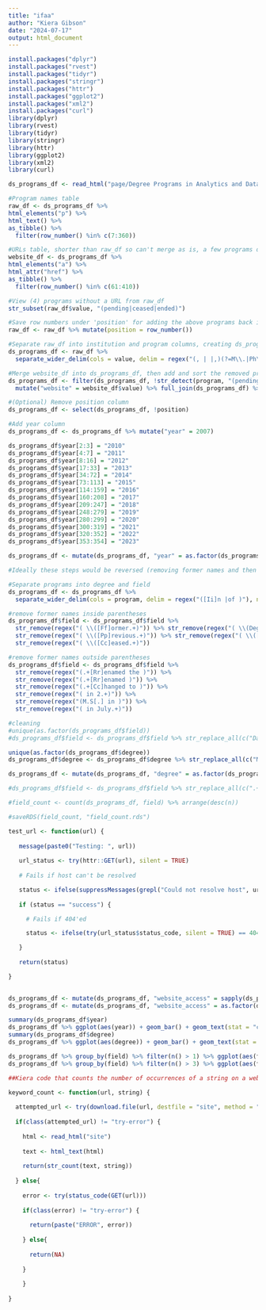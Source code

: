```yaml
---
title: "ifaa"
author: "Kiera Gibson"
date: "2024-07-17"
output: html_document
---
```


```r
install.packages("dplyr")
install.packages("rvest")
install.packages("tidyr")
install.packages("stringr")
install.packages("httr")
install.packages("ggplot2")
install.packages("xml2")
install.packages("curl")
library(dplyr)
library(rvest)
library(tidyr)
library(stringr)
library(httr)
library(ggplot2)
library(xml2)
library(curl)
```

```r
ds_programs_df <- read_html("page/Degree Programs in Analytics and Data Science – Master of Science in Analytics _ Institute for Advanced Analytics.html")

#Program names table
raw_df <- ds_programs_df %>%
html_elements("p") %>%
html_text() %>%
as_tibble() %>%
  filter(row_number() %in% c(7:360))

#URLs table, shorter than raw_df so can't merge as is, a few programs do not have a URL
website_df <- ds_programs_df %>%
html_elements("a") %>%
html_attr("href") %>%
as_tibble() %>%
  filter(row_number() %in% c(61:410))
```

```r
#View (4) programs without a URL from raw_df
str_subset(raw_df$value, "(pending|ceased|ended)")

#Save row numbers under 'position' for adding the above programs back in order later
raw_df <- raw_df %>% mutate(position = row_number())

#Separate raw_df into institution and program columns, creating ds_programs_df
ds_programs_df <- raw_df %>%
  separate_wider_delim(cols = value, delim = regex("(, | |,)(?=M\\.|Ph\\.|Master|Specialized|Professional Master)"), names = c("institution", "program"), too_many = "merge")

#Merge website_df into ds_programs_df, then add and sort the removed programs
ds_programs_df <- filter(ds_programs_df, !str_detect(program, "(pending|ceased|ended)")) %>%
  mutate("website" = website_df$value) %>% full_join(ds_programs_df) %>% arrange(position)

#(Optional) Remove position column
ds_programs_df <- select(ds_programs_df, !position)
```

```r
#Add year column
ds_programs_df <- ds_programs_df %>% mutate("year" = 2007)

ds_programs_df$year[2:3] = "2010"
ds_programs_df$year[4:7] = "2011"
ds_programs_df$year[8:16] = "2012"
ds_programs_df$year[17:33] = "2013"
ds_programs_df$year[34:72] = "2014"
ds_programs_df$year[73:113] = "2015"
ds_programs_df$year[114:159] = "2016"
ds_programs_df$year[160:208] = "2017"
ds_programs_df$year[209:247] = "2018"
ds_programs_df$year[248:279] = "2019"
ds_programs_df$year[280:299] = "2020"
ds_programs_df$year[300:319] = "2021"
ds_programs_df$year[320:352] = "2022"
ds_programs_df$year[353:354] = "2023"

ds_programs_df <- mutate(ds_programs_df, "year" = as.factor(ds_programs_df$year))
```

```r
#Ideally these steps would be reversed (removing former names and then separating into degree and field) in the case that there's a program that changed name AND degree. But that case doesn't happen here, and I don't want to rewrite the regex to make it work when I don't need to.

#Separate programs into degree and field
ds_programs_df <- ds_programs_df %>%
  separate_wider_delim(cols = program, delim = regex("([Ii]n |of )"), names = c("degree", "field"), too_many = "merge", cols_remove = FALSE)

#remove former names inside parentheses
ds_programs_df$field <- ds_programs_df$field %>%
  str_remove(regex("( \\([Ff]ormer.+)")) %>% str_remove(regex("( \\(Degree name change: former.+)")) %>%
  str_remove(regex("( \\([Pp]revious.+)")) %>% str_remove(regex("( \\([Mm]oved.+)")) %>%
  str_remove(regex("( \\([Cc]eased.+)"))

#remove former names outside parentheses
ds_programs_df$field <- ds_programs_df$field %>%
  str_remove(regex("(.+[Rr]enamed the )")) %>%
  str_remove(regex("(.+[Rr]enamed )")) %>%
  str_remove(regex("(.+[Cc]hanged to )")) %>%
  str_remove(regex("( in 2.+)")) %>%
  str_remove(regex("(M.S[.] in )")) %>%
  str_remove(regex("( in July.+)"))

#cleaning
#unique(as.factor(ds_programs_df$field))
#ds_programs_df$field <- ds_programs_df$field %>% str_replace_all(c("Data Analytics and Policy\\)" = "Data Analytics and Policy", "\\." = "", " - " = " & ", " – " = " & ", " / " = " & ", " [Aa]nd " = " & ", "Liberal Arts in Extension Studies, field: Data Science" = "Data Science", "Data Science–Computer Science Track" = "Data Science & Computer Science", "Data Science–Statistics Track" = "Data Science & Statistics", " \\(.+" = ""))

unique(as.factor(ds_programs_df$degree))
ds_programs_df$degree <- ds_programs_df$degree %>% str_replace_all(c("M.I.S.M. " = "M.I.S.M.", "M.S. " = "M.S.", "M.S.E. " = "M.S.E.", "M.S.M. " = "M.S.M.", "Ph.D. " = "Ph.D.", "Master " = "Master", "Specialized Masters " = "Specialized Master"))

ds_programs_df <- mutate(ds_programs_df, "degree" = as.factor(ds_programs_df$degree))
```

```r
#ds_programs_df$field <- ds_programs_df$field %>% str_replace_all(c(".+Business.+" = "Business Analytics", "Business.+" = "Business Analytics", "Customer.+" = "Business Analytics", "Supply.+" = "Business Analytics", ".+Strategic.+" = "Business Analytics", "Strategic.+" = "Business Analytics", ".+Management" = "Business Analytics"))

#field_count <- count(ds_programs_df, field) %>% arrange(desc(n))

#saveRDS(field_count, "field_count.rds")
```

```r
test_url <- function(url) {
 
   message(paste0("Testing: ", url))
 
   url_status <- try(httr::GET(url), silent = TRUE)
 
   # Fails if host can't be resolved

   status <- ifelse(suppressMessages(grepl("Could not resolve host", url_status)), "failed", "success")
 
   if (status == "success") {

     # Fails if 404'ed

     status <- ifelse(try(url_status$status_code, silent = TRUE) == 404, "failed", "success")

   }
 
   return(status)

}
 
```

```r
ds_programs_df <- mutate(ds_programs_df, "website_access" = sapply(ds_programs_df$website, test_url))
ds_programs_df <- mutate(ds_programs_df, "website_access" = as.factor(ds_programs_df$website_access))
```

```r
summary(ds_programs_df$year)
ds_programs_df %>% ggplot(aes(year)) + geom_bar() + geom_text(stat = "count", aes(label = after_stat(count)), vjust=-0.3)
summary(ds_programs_df$degree)
ds_programs_df %>% ggplot(aes(degree)) + geom_bar() + geom_text(stat = "count", aes(label = after_stat(count)), vjust=-0.3)
```

```r
ds_programs_df %>% group_by(field) %>% filter(n() > 1) %>% ggplot(aes(field)) + geom_bar() + geom_text(stat = "count", aes(label = after_stat(count)), vjust=-0.3)
ds_programs_df %>% group_by(field) %>% filter(n() > 3) %>% ggplot(aes(field)) + geom_bar() + geom_text(stat = "count", aes(label = after_stat(count)), vjust=-0.3)
```


```r
##Kiera code that counts the number of occurrences of a string on a webpage

keyword_count <- function(url, string) {
 
  attempted_url <- try(download.file(url, destfile = "site", method = "wget", extra = "--no-check-certificate"), silent = TRUE)
  
  if(class(attempted_url) != "try-error") {
  
    html <- read_html("site")
  
    text <- html_text(html)
  
    return(str_count(text, string))
  
  } else{
    
    error <- try(status_code(GET(url)))
    
    if(class(error) != "try-error") {
      
      return(paste("ERROR", error))
      
    } else{
      
      return(NA)
      
    }
    
    }
  
}
```
